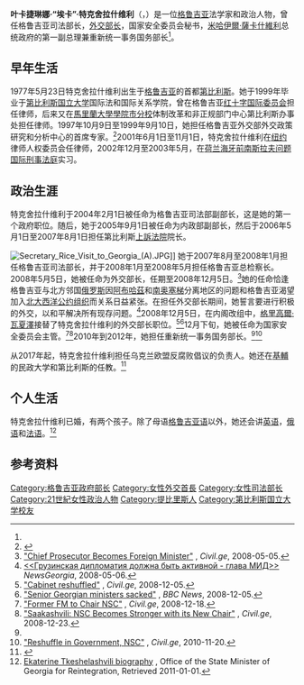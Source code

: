 {{NoteTA
|1=zh-cn:格鲁吉亚; zh-hk:喬治亞; zh-tw:喬治亞; zh-sg:格鲁吉亚
|2=zh-hans:第比利斯; zh-hk:提比里斯; zh-tw:提比里斯
|3=zh-hans:什维利; zh-tw:希維利; zh-hk:什維利;
|G1=地名
}}
{{Infobox officeholder
|name         = 埃卡·特克舍拉什维利<br><small>ეკა ტყეშელაშვილი</small>
|image        = Ekaterine Tkeshelashvili Senate of Poland.jpg
|imagesize     = 200px
|office         = 格鲁吉亚重新统一事务国务部长
|term_start   = 2010年11月20日
|term_end     = 2012年10月25日
|predecessor  = {{tsl|en|Temur Iakobashvili||坦尔·科巴什维利}}
|successor    = 帕塔·扎卡雷什维利
|office1       = [[格鲁吉亚总理|格鲁吉亚第一副总理]]
|president1    = [[米哈伊爾·薩卡什維利|米哈伊爾·薩卡什維利]]
|term_start1   = 2010年11月20日
|term_end1     = 2012年10月25日
|predecessor1  = {{tsl|en|David Tkeshelashvili||戴维·特克舍拉什维利}}
|successor1    = [[伊拉克里·阿拉薩尼亞|伊拉克里·阿拉薩尼亞]]
|office2       = {{tsl|en|National Security Council of Georgia||国家安全委员会}}秘书
|term_start2   = 2008年12月6日
|term_end2     = 2010年11月20日
|predecessor2  = {{tsl|en|Alexander Lomaia||亚历山大·洛马亚}}
|successor2    = [[吉加·博克利亞|吉加·博克利亞]]
|office3       = [[格鲁吉亚外交部|外交部长]]
|term_start3   = 2008年5月5日
|term_end3     = 2008年12月6日
|predecessor3  = [[達維德·巴克拉澤|達維德·巴克拉澤]]
|successor3    = [[格里高爾·瓦夏澤|格里高爾·瓦夏澤]]
|office4       = {{tsl|en|Prosecutor's Office of Georgia||总检察长}}
|term_start4   = 2008年2月1日
|term_end4     = 2008年5月5日
|predecessor4  = 祖拉布·比比利亚什维利
|successor4    = 马穆卡·格瓦拉米
|office5       = {{tsl|en|Ministry of Justice (Georgia)||司法部长}}
|term_start5   =  2007年8月1日
|term_end5     =  2008年1月31日
|predecessor5  = {{tsl|en|Gia Kavtaradze||吉亚·卡维塔拉德泽}}
|successor5    = [[尼卡·格瓦拉米亞|尼卡·格瓦拉米亞]]
|president    = [[米哈伊爾·薩卡什維利|米哈伊爾·薩卡什維利]]
|office6      = {{tsl|en|Ministry of Internal Affairs (Georgia)||内政部副部长}}
|term_start6  = 2005年9月1日
|term_end6    = 2006年5月1日
|predecessor6 =
|successor6   =
|office7      = {{tsl|en|Ministry of Justice (Georgia)||司法部副部长}}
|term_start7  = 2004年2月1日
|term_end7    = 2005年9月1日
|predecessor7 =
|successor7   =
|birth_date   = {{birth date and age|1977|05|23}}
|birth_place  = [[格鲁吉亚|格鲁吉亚]][[第比利斯|第比利斯]]
| alma_mater= [[第比利斯国立大学|第比利斯国立大学]]
|religion     =  
|branch       = 
|serviceyears = 
|rank         = 
|battles      = 
}}

'''叶卡捷琳娜·“埃卡”·特克舍拉什维利'''（{{lang-ka|ეკატერინე "ეკა" ტყეშელაშვილი}}，{{bd|1977年|5月23日|||catIdx=T}}）是一位[[格鲁吉亚|格鲁吉亚]]法学家和政治人物，曾任格鲁吉亚司法部长，[[格鲁吉亚外交部|外交部长]]，国家安全委员会秘书，[[米哈伊爾·薩卡什維利|米哈伊爾·薩卡什維利]]总统政府的第一副总理兼重新统一事务国务部长<ref name=Min/>。

== 早年生活 ==
1977年5月23日特克舍拉什维利出生于[[格鲁吉亚|格鲁吉亚]]的首都[[第比利斯|第比利斯]]。她于1999年毕业于[[第比利斯国立大学|第比利斯国立大学]]国际法和国际关系学院，曾在格鲁吉亚[[红十字国际委员会|红十字国际委员会]]担任律师，后来又在[[馬里蘭大學學院市分校|馬里蘭大學學院市分校]]体制改革和非正规部门中心第比利斯办事处担任律师。1997年10月9日至1999年9月10日，她担任格鲁吉亚外交部外交政策研究和分析中心的首席专家。<ref name=Min>{{cite web |url=http://www.smr.gov.ge/en/about_ministry/state_minister |title=Ministry for Reintegration. Ekaterine Tkeshelashvili |accessdate=2011-02-16 |archive-url=https://web.archive.org/web/20110721025929/http://www.smr.gov.ge/en/about_ministry/state_minister |archive-date=2011-07-21 |dead-url=yes }}</ref>2001年6月1日至11月1日，特克舍拉什维利在[[纽约|纽约]]律师人权委员会任律师，2002年12月至2003年5月，在[[荷兰|荷兰]][[海牙|海牙]][[前南斯拉夫问题国际刑事法庭|前南斯拉夫问题国际刑事法庭]]实习。

==政治生涯==
特克舍拉什维利于2004年2月1日被任命为格鲁吉亚司法部副部长，这是她的第一个政府职位。随后，她于2005年9月1日被任命为内政部副部长，然后于2006年5月1日至2007年8月1日担任第比利斯[[上訴法院|上訴法院]]院长。

[[Image:Secretary_Rice_Visit_to_Georgia_(A).JPG|left]]]]
她于2007年8月至2008年1月担任格鲁吉亚司法部长，并于2008年1月至2008年5月担任格鲁吉亚总检察长。2008年5月5日，她被任命为外交部长，任期至2008年12月5日。<ref>[http://www.civil.ge/eng/article.php?id=17764 "Chief Prosecutor Becomes Foreign Minister"] {{Wayback|url=http://www.civil.ge/eng/article.php?id=17764 |date=20160303183800 }}, ''Civil.ge'', 2008-05-05.</ref>她的任命恰逢格鲁吉亚与北方邻国[[俄罗斯|俄罗斯]]因[[阿布哈茲|阿布哈茲]]和[[南奥塞梯|南奥塞梯]]分离地区的问题和格鲁吉亚渴望加入[[北大西洋公约组织|北大西洋公约组织]]而关系日益紧张。在担任外交部长期间，她誓言要进行积极的外交，以和平解决所有现存问题。<ref>[http://www.newsgeorgia.ru/geo1/20080506/42225017.html <<Грузинская дипломатия должна быть активной - глава МИД>>]{{Dead link|date=2019-08 |bot=InternetArchiveBot |fix-attempted=yes }} ''NewsGeorgia'', 2008-05-06.</ref>2008年12月5日，在内阁改组中，[[格里高爾·瓦夏澤|格里高爾·瓦夏澤]]接替了特克舍拉什维利的外交部长职位。<ref>[http://civil.ge/eng/article.php?id=20083 "Cabinet reshuffled"] {{Wayback|url=http://civil.ge/eng/article.php?id=20083 |date=20110930110137 }}, ''Civil.ge'', 2008-12-05.</ref><ref>[http://news.bbc.co.uk/2/hi/europe/7767799.stm "Senior Georgian ministers sacked"] {{Wayback|url=http://news.bbc.co.uk/2/hi/europe/7767799.stm |date=20201021163529 }}, ''BBC News'', 2008-12-05.</ref>12月下旬，她被任命为国家安全委员会主管。<ref>[http://www.civil.ge/eng/article.php?id=20156 "Former FM to Chair NSC"] {{Wayback|url=http://www.civil.ge/eng/article.php?id=20156 |date=20160303190412 }}, ''Civil.ge'', 2008-12-18.</ref><ref>[http://www.civil.ge/eng/article.php?id=20183 "Saakashvili: NSC Becomes Stronger with its New Chair"] {{Wayback|url=http://www.civil.ge/eng/article.php?id=20183 |date=20160303213753 }}, ''Civil.ge'', 2008-12-23.</ref>2010年到2012年，她担任重新统一事务国务部长。<ref name=Min/><ref>[http://civil.ge/eng/article.php?id=22866 "Reshuffle in Government, NSC"] {{Wayback|url=http://civil.ge/eng/article.php?id=22866 |date=20110930110337 }}, ''Civil.ge'', 2010-11-20.</ref>

从2017年起，特克舍拉什维利担任乌克兰欧盟反腐败倡议的负责人。她还在[[基輔|基輔]]的民政大学和第比利斯的{{tsl|en|International Black Sea University||黑海大学}}任教。<ref>{{cite web |url=https://euaci.eu/who-we-are/our-team |title=Our team |author= |date= |website= |publisher=EU Anti-corruption Initiative |access-date=2018-05-13 |archive-date=2020-02-06 |archive-url=https://web.archive.org/web/20200206151220/https://euaci.eu/who-we-are/our-team |dead-url=no }}</ref>

==个人生活==
特克舍拉什维利已婚，有两个孩子。除了母语[[格鲁吉亚语|格鲁吉亚语]]以外，她还会讲[[英语|英语]]，[[俄语|俄语]]和[[法语|法语]]。<ref>[http://smr.gov.ge/en/about_ministry/state_minister Ekaterine Tkeshelashvili biography] {{Wayback|url=http://smr.gov.ge/en/about_ministry/state_minister |date=20110721025929 }}, Office of the State Minister of Georgia for Reintegration, Retrieved 2011-01-01.</ref>

== 参考资料 ==
{{Reflist}}

{{Authority control}}

{{DEFAULTSORT:Tkeshelashvili, Ekaterine}}
[[Category:格鲁吉亚政府部长|Category:格鲁吉亚政府部长]]
[[Category:女性外交首長|Category:女性外交首長]]
[[Category:女性司法部长|Category:女性司法部长]]
[[Category:21世紀女性政治人物|Category:21世紀女性政治人物]]
[[Category:提比里斯人|Category:提比里斯人]]
[[Category:第比利斯国立大学校友|Category:第比利斯国立大学校友]]